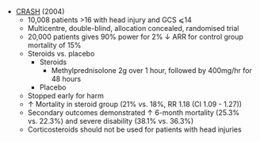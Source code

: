 * [CRASH](https://www.thelancet.com/journals/lancet/article/PIIS0140-6736(04)17188-2/fulltext) (2004)
	* 10,008 patients >16 with head injury and GCS ⩽14
	* Multicentre, double-blind, allocation concealed, randomised trial
	* 20,000 patients gives 90% power for 2% ↓ ARR for control group mortality of 15%
	* Steroids vs. placebo
		* Steroids
			* Methylprednisolone 2g over 1 hour, followed by 400mg/hr for 48 hours
		* Placebo
	* Stopped early for harm
	* ↑ Mortality in steroid group (21% vs. 18%, RR 1.18 (CI 1.09 - 1.27))
	* Secondary outcomes demonstrated ↑ 6-month mortality (25.3% vs. 22.3%) and severe disability (38.1% vs. 36.3%)
	* Corticosteroids should not be used for patients with head injuries